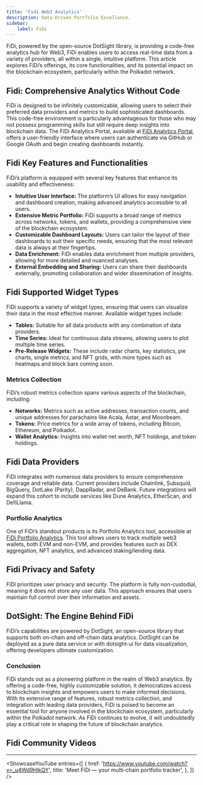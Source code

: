 ```yaml
---
title: 'Fidi Web3 Analytics'
description: Data-Driven Portfolio Excellence.
sidebar:
    label: FiDi
---
```



FiDi, powered by the open-source DotSight library, is providing a code-free analytics hub for Web3, FiDi enables users to access real-time data from a variety of providers, all within a single, intuitive platform. This article explores FiDi’s offerings, its core functionalities, and its potential impact on the blockchain ecosystem, particularly within the Polkadot network.

## Fidi: Comprehensive Analytics Without Code
FiDi is designed to be infinitely customizable, allowing users to select their preferred data providers and metrics to build sophisticated dashboards. This code-free environment is particularly advantageous for those who may not possess programming skills but still require deep insights into blockchain data. The FiDi Analytics Portal, available at [FiDi Analytics Portal](https://dot.fidi.tech/v2), offers a user-friendly interface where users can authenticate via GitHub or Google OAuth and begin creating dashboards instantly.

## Fidi Key Features and Functionalities
FiDi’s platform is equipped with several key features that enhance its usability and effectiveness:
- **Intuitive User Interface:** The platform’s UI allows for easy navigation and dashboard creation, making advanced analytics accessible to all users.
- **Extensive Metric Portfolio:** FiDi supports a broad range of metrics across networks, tokens, and wallets, providing a comprehensive view of the blockchain ecosystem.
- **Customizable Dashboard Layouts:** Users can tailor the layout of their dashboards to suit their specific needs, ensuring that the most relevant data is always at their fingertips.
- **Data Enrichment:** FiDi enables data enrichment from multiple providers, allowing for more detailed and nuanced analyses.
- **External Embedding and Sharing:** Users can share their dashboards externally, promoting collaboration and wider dissemination of insights.

## Fidi Supported Widget Types
FiDi supports a variety of widget types, ensuring that users can visualize their data in the most effective manner. Available widget types include:
- **Tables:** Suitable for all data products with any combination of data providers.
- **Time Series:** Ideal for continuous data streams, allowing users to plot multiple time series.
- **Pre-Release Widgets:** These include radar charts, key statistics, pie charts, single metrics, and NFT grids, with more types such as heatmaps and block bars coming soon.

### Metrics Collection
FiDi’s robust metrics collection spans various aspects of the blockchain, including:
- **Networks:** Metrics such as active addresses, transaction counts, and unique addresses for parachains like Acala, Astar, and Moonbeam.
- **Tokens:** Price metrics for a wide array of tokens, including Bitcoin, Ethereum, and Polkadot.
- **Wallet Analytics:** Insights into wallet net worth, NFT holdings, and token holdings.

## Fidi Data Providers
FiDi integrates with numerous data providers to ensure comprehensive coverage and reliable data. Current providers include Chainlink, Subsquid, BigQuery, DotLake (Parity), DappRadar, and DeBank. Future integrations will expand this cohort to include services like Dune Analytics, EtherScan, and DefiLlama.

### Portfolio Analytics
One of FiDi’s standout products is its Portfolio Analytics tool, accessible at [FiDi Portfolio Analytics](https://app.fidi.tech). This tool allows users to track multiple web3 wallets, both EVM and non-EVM, and provides features such as DEX aggregation, NFT analytics, and advanced staking/lending data.

## Fidi Privacy and Safety
FiDi prioritizes user privacy and security. The platform is fully non-custodial, meaning it does not store any user data. This approach ensures that users maintain full control over their information and assets.

## DotSight: The Engine Behind FiDi
FiDi’s capabilities are powered by DotSight, an open-source library that supports both on-chain and off-chain data analytics. DotSight can be deployed as a pure data service or with dotsight-ui for data visualization, offering developers ultimate customization.

### Conclusion
FiDi stands out as a pioneering platform in the realm of Web3 analytics. By offering a code-free, highly customizable solution, it democratizes access to blockchain insights and empowers users to make informed decisions. With its extensive range of features, robust metrics collection, and integration with leading data providers, FiDi is poised to become an essential tool for anyone involved in the blockchain ecosystem, particularly within the Polkadot network. As FiDi continues to evolve, it will undoubtedly play a critical role in shaping the future of blockchain analytics.

## Fidi Community Videos
------------
<ShowcaseYouTube
  entries={[
    {
      href: 'https://www.youtube.com/watch?v=_u4Wd9HIkQY',
      title: 'Meet FiDi — your multi-chain portfolio tracker',
    },
  ]} />
